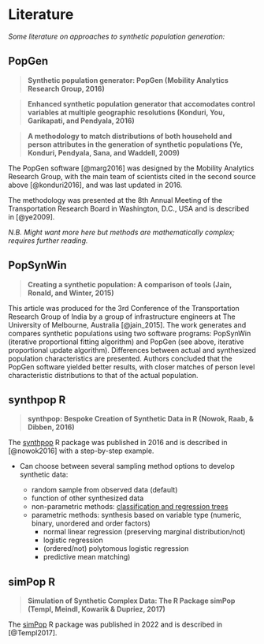 # Literature

*Some literature on approaches to synthetic population generation:*

## PopGen

> **Synthetic population generator: PopGen (Mobility Analytics Research Group, 2016)** 

> **Enhanced synthetic population generator that accomodates control variables at multiple geographic resolutions (Konduri, You, Garikapati, and Pendyala, 2016)** 

> **A methodology to match distributions of both household and person attributes in the generation of synthetic populations (Ye, Konduri, Pendyala, Sana, and Waddell, 2009)** 




The PopGen software [@marg2016] was designed by the Mobility Analytics Research Group, with the main team of scientists cited in the second source above [@konduri2016], and was last updated in 2016. 

The methodology was presented at the 8th Annual Meeting of the Transportation Research Board in Washington, D.C., USA and is described in [@ye2009]. 

*N.B. Might want more here but methods are mathematically complex; requires further reading.* 

## PopSynWin

> **Creating a synthetic population: A comparison of tools (Jain, Ronald, and Winter, 2015)** 

This article was produced for the 3rd Conference of the Transportation Research Group of India by a group of infrastructure engineers at The University of Melbourne, Australia [@jain_2015]. The work generates and compares synthetic populations using two software programs: PopSynWin (iterative proportional fitting algorithm) and PopGen (see above, iterative proportional update algorithm). Differences between actual and synthesized population characteristics are presented. Authors concluded that the PopGen software yielded better results, with closer matches of person level characteristic distributions to that of the actual population. 


## synthpop R

> **synthpop: Bespoke Creation of Synthetic Data in R (Nowok, Raab, & Dibben, 2016)** 

The [synthpop](https://www.jstatsoft.org/article/view/v074i11) R package was published in 2016 and is described in [@nowok2016] with a step-by-step example. 

  - Can choose between several sampling method options to develop synthetic data: 
  
    - random sample from observed data (default)
    - function of other synthesized data
    - non-parametric methods: [classification and regression trees](https://cran.r-project.org/web/packages/rpart/index.html)
    - parametric methods: synthesis based on variable type (numeric, binary, unordered and order factors)
      - normal linear regression (preserving marginal distribution/not)
      - logistic regression
      - (ordered/not) polytomous logistic regression
      - predictive mean matching)
      
## simPop R

> **Simulation of Synthetic Complex Data: The R Package simPop (Templ, Meindl, Kowarik & Dupriez, 2017)** 

The [simPop](https://cran.r-project.org/web/packages/simPop/index.html) R package was published in 2022 and is described in [@Templ2017]. 


